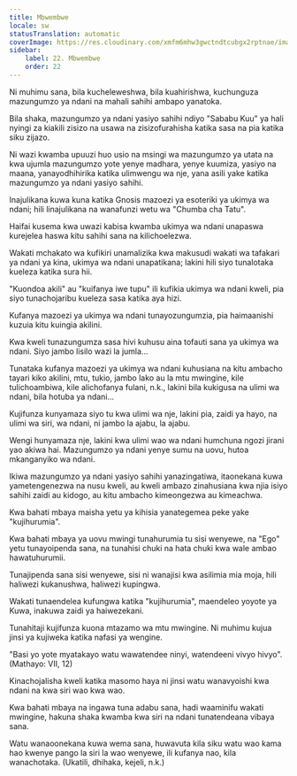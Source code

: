 ```yaml
---
title: Mbwembwe
locale: sw
statusTranslation: automatic
coverImage: https://res.cloudinary.com/xmfm6mhw3gwctndtcubgx2rptnae/image/upload/v1740468922/small_cover_tratado_de_psicologia_revolucionaria_a4c0dca4e0.webp
sidebar:
    label: 22. Mbwembwe
    order: 22
---
```

Ni muhimu sana, bila kucheleweshwa, bila kuahirishwa, kuchunguza mazungumzo ya ndani na mahali sahihi ambapo yanatoka.

Bila shaka, mazungumzo ya ndani yasiyo sahihi ndiyo "Sababu Kuu" ya hali nyingi za kiakili zisizo na usawa na zisizofurahisha katika sasa na pia katika siku zijazo.

Ni wazi kwamba upuuzi huo usio na msingi wa mazungumzo ya utata na kwa ujumla mazungumzo yote yenye madhara, yenye kuumiza, yasiyo na maana, yanayodhihirika katika ulimwengu wa nje, yana asili yake katika mazungumzo ya ndani yasiyo sahihi.

Inajulikana kuwa kuna katika Gnosis mazoezi ya esoteriki ya ukimya wa ndani; hili linajulikana na wanafunzi wetu wa "Chumba cha Tatu".

Haifai kusema kwa uwazi kabisa kwamba ukimya wa ndani unapaswa kurejelea haswa kitu sahihi sana na kilichoelezwa.

Wakati mchakato wa kufikiri unamalizika kwa makusudi wakati wa tafakari ya ndani ya kina, ukimya wa ndani unapatikana; lakini hili siyo tunalotaka kueleza katika sura hii.

"Kuondoa akili" au "kuifanya iwe tupu" ili kufikia ukimya wa ndani kweli, pia siyo tunachojaribu kueleza sasa katika aya hizi.

Kufanya mazoezi ya ukimya wa ndani tunayozungumzia, pia haimaanishi kuzuia kitu kuingia akilini.

Kwa kweli tunazungumza sasa hivi kuhusu aina tofauti sana ya ukimya wa ndani. Siyo jambo lisilo wazi la jumla...

Tunataka kufanya mazoezi ya ukimya wa ndani kuhusiana na kitu ambacho tayari kiko akilini, mtu, tukio, jambo lako au la mtu mwingine, kile tulichoambiwa, kile alichofanya fulani, n.k., lakini bila kukigusa na ulimi wa ndani, bila hotuba ya ndani...

Kujifunza kunyamaza siyo tu kwa ulimi wa nje, lakini pia, zaidi ya hayo, na ulimi wa siri, wa ndani, ni jambo la ajabu, la ajabu.

Wengi hunyamaza nje, lakini kwa ulimi wao wa ndani humchuna ngozi jirani yao akiwa hai. Mazungumzo ya ndani yenye sumu na uovu, hutoa mkanganyiko wa ndani.

Ikiwa mazungumzo ya ndani yasiyo sahihi yanazingatiwa, itaonekana kuwa yametengenezwa na nusu kweli, au kweli ambazo zinahusiana kwa njia isiyo sahihi zaidi au kidogo, au kitu ambacho kimeongezwa au kimeachwa.

Kwa bahati mbaya maisha yetu ya kihisia yanategemea peke yake "kujihurumia".

Kwa bahati mbaya ya uovu mwingi tunahurumia tu sisi wenyewe, na "Ego" yetu tunayoipenda sana, na tunahisi chuki na hata chuki kwa wale ambao hawatuhurumii.

Tunajipenda sana sisi wenyewe, sisi ni wanajisi kwa asilimia mia moja, hili haliwezi kukanushwa, haliwezi kupingwa.

Wakati tunaendelea kufungwa katika "kujihurumia", maendeleo yoyote ya Kuwa, inakuwa zaidi ya haiwezekani.

Tunahitaji kujifunza kuona mtazamo wa mtu mwingine. Ni muhimu kujua jinsi ya kujiweka katika nafasi ya wengine.

"Basi yo yote myatakayo watu wawatendee ninyi, watendeeni vivyo hivyo". (Mathayo: VII, 12)

Kinachojalisha kweli katika masomo haya ni jinsi watu wanavyoishi kwa ndani na kwa siri wao kwa wao.

Kwa bahati mbaya na ingawa tuna adabu sana, hadi waaminifu wakati mwingine, hakuna shaka kwamba kwa siri na ndani tunatendeana vibaya sana.

Watu wanaoonekana kuwa wema sana, huwavuta kila siku watu wao kama hao kwenye pango la siri la wao wenyewe, ili kufanya nao, kila wanachotaka. (Ukatili, dhihaka, kejeli, n.k.)

